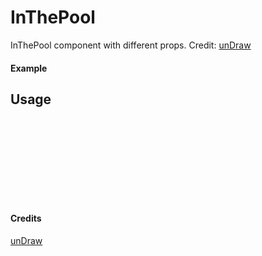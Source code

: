 
<Meta of={InThePool} title="unDraw/InThePool" />

# InThePool

InThePool component with different props.
Credit: [unDraw](https://undraw.co/illustrations)

#### Example

<Canvas of={InThePool.Primary} />

## Usage

```ts
import { InThePool } from "yadl-ui";

const Example = () => {
  return (
      <InThePool />
  );
};

export default Example;
```

#### Credits
[unDraw](https://undraw.co/illustrations)
